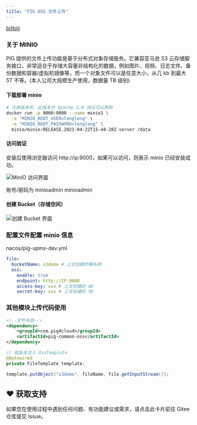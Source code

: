```yaml
---
title: "PIG OSS 文件上传"
---
```


[bilibili](https://player.bilibili.com/player.html?bvid=BV12t411B7e9&p=7&page=7)

### 关于 MINIO

<Warning>
PIG 提供的文件上传功能是基于分布式对象存储服务。它兼容亚马逊 S3 云存储服务接口，非常适合于存储大容量非结构化的数据，例如图片、视频、日志文件、备份数据和容器/虚拟机镜像等，而一个对象文件可以是任意大小，从几 kb 到最大 5T 不等。(本人公司大规模生产使用，数据量 TB 级别)
</Warning>

#### 下载部署 minio

```bash
# 注意版本号，此版本为 Apache 2.0 协议可以商用
docker run -p 9000:9000 --name minio1 \
  -e "MINIO_ROOT_USER=lengleng" \
  -e "MINIO_ROOT_PASSWORD=lengleng" \
  minio/minio:RELEASE.2021-04-22T15-44-28Z server /data
```

#### 访问验证

安装后使用浏览器访问 http://ip:9000，如果可以访问，则表示 minio 已经安装成功。

![MinIO 访问界面](https://minio.pigx.vip/oss/1634624805.png)

账号/密码为 minioadmin minioadmin

#### 创建 Bucket（存储空间）

![创建 Bucket 界面](https://minio.pigx.vip/oss/1631164105.png)

### 配置文件配置 minio 信息

<Warning>
nacos/pig-upms-dev.yml
</Warning>

```yaml
file:
  bucketName: s3demo # 上文创建的桶名称
  oss:
    enable: true
    endpoint: http://IP:9000
    access-key: xxx # 上文创建的 AK
    secret-key: xxx # 上文创建的 SK
```

### 其他模块上传代码使用

```xml
<!--文件系统-->
<dependency>
	<groupId>com.pig4cloud</groupId>
	<artifactId>pig-common-oss</artifactId>
</dependency>
```

```java
// 低版本注入 OssTemplate
@Autowired
private FileTemplate template;

template.putObject("s3demo", fileName, file.getInputStream());
```

## ♥️ 获取支持
<Card title="遇到问题？" horizontal icon="link" href="https://gitee.com/log4j/pig/issues">
  如果您在使用过程中遇到任何问题、有功能建议或需求，请点击此卡片前往 Gitee 仓库提交 Issue。
</Card>

